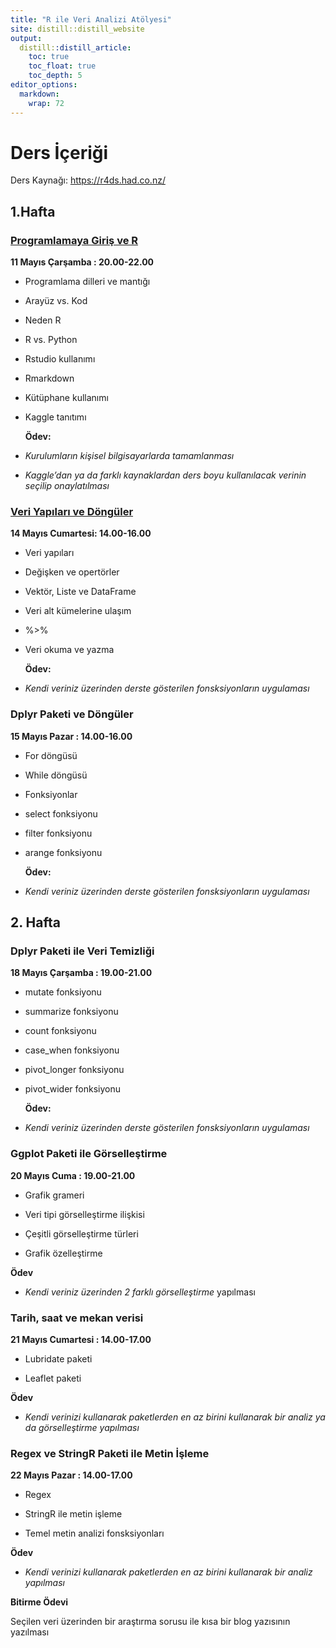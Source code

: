 ```yaml
---
title: "R ile Veri Analizi Atölyesi"
site: distill::distill_website
output:
  distill::distill_article:
    toc: true
    toc_float: true
    toc_depth: 5
editor_options: 
  markdown: 
    wrap: 72
---
```


# Ders İçeriği

Ders Kaynağı: <https://r4ds.had.co.nz/>

## 1.Hafta

### [Programlamaya Giriş ve R](https://resolved-team.github.io/RileVeriAnalizi/posts/welcome/)

**11 Mayıs Çarşamba : 20.00-22.00**

-   Programlama dilleri ve mantığı

-   Arayüz vs. Kod

-   Neden R

-   R vs. Python

-   Rstudio kullanımı

-   Rmarkdown

-   Kütüphane kullanımı

-   Kaggle tanıtımı

    **Ödev:**

-   *Kurulumların kişisel bilgisayarlarda tamamlanması*

-   *Kaggle'dan ya da farklı kaynaklardan ders boyu kullanılacak verinin
    seçilip onaylatılması*

### [Veri Yapıları ve Döngüler](https://resolved-team.github.io/RileVeriAnalizi/posts/2022-05-14-ikinciders/)

**14 Mayıs Cumartesi: 14.00-16.00**

-   Veri yapıları

-   Değişken ve opertörler

-   Vektör, Liste ve DataFrame

-   Veri alt kümelerine ulaşım

-   %\>%

-   Veri okuma ve yazma

    **Ödev:**

-   *Kendi veriniz üzerinden derste gösterilen fonsksiyonların
    uygulaması*

### Dplyr Paketi ve Döngüler

**15 Mayıs Pazar : 14.00-16.00**

-   For döngüsü

-   While döngüsü

-   Fonksiyonlar

-   select fonksiyonu

-   filter fonksiyonu

-   arange fonksiyonu

    **Ödev:**

-   *Kendi veriniz üzerinden derste gösterilen fonsksiyonların
    uygulaması*

## 2. Hafta

### Dplyr Paketi ile Veri Temizliği

**18 Mayıs Çarşamba : 19.00-21.00**

-   mutate fonksiyonu

-   summarize fonksiyonu

-   count fonksiyonu

-   case_when fonksiyonu

-   pivot_longer fonksiyonu

-   pivot_wider fonksiyonu

    **Ödev:**

-   *Kendi veriniz üzerinden derste gösterilen fonsksiyonların
    uygulaması*

### Ggplot Paketi ile Görselleştirme

**20 Mayıs Cuma : 19.00-21.00**

-   Grafik grameri

-   Veri tipi görselleştirme ilişkisi

-   Çeşitli görselleştirme türleri

-   Grafik özelleştirme

**Ödev**

-   *Kendi veriniz üzerinden 2 farklı görselleştirme* yapılması

### Tarih, saat ve mekan verisi

**21 Mayıs Cumartesi : 14.00-17.00**

-   Lubridate paketi

-   Leaflet paketi

**Ödev**

-   *Kendi verinizi kullanarak paketlerden en az birini kullanarak bir
    analiz ya da görselleştirme yapılması*

### Regex ve StringR Paketi ile Metin İşleme

**22 Mayıs Pazar : 14.00-17.00**

-   Regex

-   StringR ile metin işleme

-   Temel metin analizi fonsksiyonları

**Ödev**

-   *Kendi verinizi kullanarak paketlerden en az birini kullanarak bir
    analiz yapılması*

**Bitirme Ödevi**

Seçilen veri üzerinden bir araştırma sorusu ile kısa bir blog yazısının
yazılması
